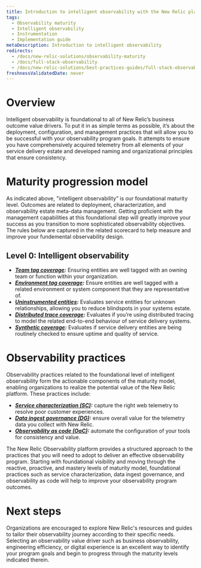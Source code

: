 ```yaml
---
title: Introduction to intelligent observability with the New Relic platform
tags:
  - Observability maturity
  - Intelligent observability
  - Instrumentation
  - Implementation guide
metaDescription: Introduction to intelligent observability
redirects:
  - /docs/new-relic-solutions/observability-maturity
  - /docs/full-stack-observability
  - /docs/new-relic-solutions/best-practices-guides/full-stack-observability
freshnessValidatedDate: never
---
```


# Overview

Intelligent observability is foundational to all of New Relic’s business outcome value drivers. To put it in as simple terms as possible, it’s about the deployment, configuration, and management practices that will allow you to be successful with your observability program goals. It attempts to ensure you have comprehensively acquired telemetry from all elements of your service delivery estate and developed naming and organizational principles that ensure consistency.

# Maturity progression model

As indicated above, "intelligent observability” is our foundational maturity level. Outcomes are related to deployment, characterization, and observability estate meta-data management. Getting proficient with the management capabilities at this foundational step will greatly improve your success as you transition to more sophisticated observability objectives. The rules below are captured in the related scorecard to help measure and improve your fundemental observability design. 

## Level 0: Intelligent observability 

- ***[Team tag coverage](/docs/new-relic-solutions/observability-maturity/intelligent-observability/l0-team-tag-coverage):*** Ensuring entities are well tagged with an owning team or function within your organization.
- ***[Environment tag coverage](/docs/new-relic-solutions/observability-maturity/intelligent-observability/l0-environment-tag-coverage):*** Ensure entities are well tagged with a related environment or system component that they are representative of. 
- ***[Uninstrumented entities](/docs/new-relic-solutions/observability-maturity/intelligent-observability/l0-uninstrumented-entities):*** Evaluates service entities for unknown relationships, allowing you to reduce blindspots in your systems estate. 
- ***[Distributed trace coverage](/docs/new-relic-solutions/observability-maturity/intelligent-observability/l0-distributed-trace-coverage):*** Evaluates if you’re using distributed tracing to model the related  end-to-end behaviour of service delivery systems. 
- ***[Synthetic coverage](/docs/new-relic-solutions/observability-maturity/intelligent-observability/l0-synthetic-coverage):*** Evaluates if service delivery entities are being routinely checked to ensure uptime and quality of service. 


# Observability practices

Observability practices related to the foundational level of intelligent observability form the actionable components of the maturity model, enabling organizations to realize the potential value of the New Relic platform. These practices include:

- ***[Service characterization (SC)](/docs/tutorial-reporting-data/capture-the-right-data):*** capture the right web telemetry to resolve poor customer experiences.
- ***[Data ingest governance (DG)](/docs/tutorial-optimize-telemetry/intro-to-optimal-telemetry):*** ensure overall value for the telemetry data you collect with New Relic.
- ***[Observability as code (OaC)](/docs/new-relic-solutions/observability-maturity/operational-efficiency/observability-as-code-guide):*** automate the configuration of your tools for consistency and value.

The New Relic Observability platform provides a structured approach to the practices that you will need to adopt to deliver an effective observability program. Starting with foundational visibility and moving through the reactive, proactive, and mastery levels of maturity model, foundational practices such as service characterization, data ingest governance, and observability as code will help to improve your observability program outcomes.


# Next steps 

Organizations are encouraged to explore New Relic's resources and guides to tailor their observability journey according to their specific needs. Selecting an observability value driver such as business observability, engineering efficiency, or digital experience is an excellent way to identify your program goals and begin to progress through the maturity levels indicated therein. 
